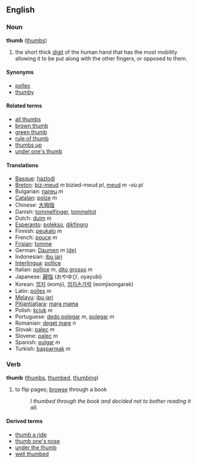 ==English==

===Noun===
'''thumb''' ([[thumbs]])

#the short thick [[digit]] of the human hand that has the most mobility allowing it to be put along with the other fingers, or opposed to them.

====Synonyms====
*[[pollex]]
*[[thumby]]

====Related terms====
*[[all thumbs]]
*[[brown thumb]]
*[[green thumb]]
*[[rule of thumb]]
*[[thumbs up]]
*[[under one's thumb]]

====Translations====
*[[Basque]]: [[hazlodi]]
*[[Breton]]: [[biz-meud]] ''m'' bizied-meud ''pl'', [[meud]] ''m'' -où ''pl''
*Bulgarian: [[палец]] ''m''
*[[Catalan]]: [[polze]] ''m''
*Chinese: [[大拇指]]
*Danish: [[tommelfinger]], [[tommeltot]]
*Dutch: [[duim]] ''m''
*[[Esperanto]]: [[polekso]], [[dikfingro]]
*Finnish: [[peukalo]] ''m''
*French: [[pouce]] ''m''
*[[Frisian]]: [[tomme]]
*German: [[Daumen]] ''m'' [[:de:Daumen|(de)]]
*Indonesian: [[ibu jari]]
*[[Interlingua]]: [[pollice]]
*Italian: [[pollice]] ''m'', [[dito grosso]] ''m''
*Japanese: [[親指]] (おやゆび, oyayubi)
*Korean: [[엄지]] (eomji), [[엄지손가락]] (eomjisongarak)
*Latin: [[pollex]] ''m''
*[[ms:Main Page|Melayu]]: [[ms:ibu jari|ibu jari]]
*[[Pitjantjatjara]]: [[maṟa mama]]
*Polish: [[kciuk]] ''m''
*Portuguese: [[dedo polegar]] ''m'', [[polegar]] ''m''
*Romanian: [[deget mare]] ''n''
*Slovak: [[palec#Slovak|palec]] ''m''
*Slovene: [[palec]] ''m''
*Spanish: [[pulgar]] ''m''
*Turkish: [[başparmak]] ''m''

===Verb===
'''thumb''' ([[thumbs]], [[thumbed]], [[thumbing]])

# to flip pages; [[browse]] through a book
#: ''I thumbed through the book and decided not to bother reading it all.''

====Derived terms====
*[[thumb a ride]]
*[[thumb one's nose]]
*[[under the thumb]]
*[[well thumbed]]